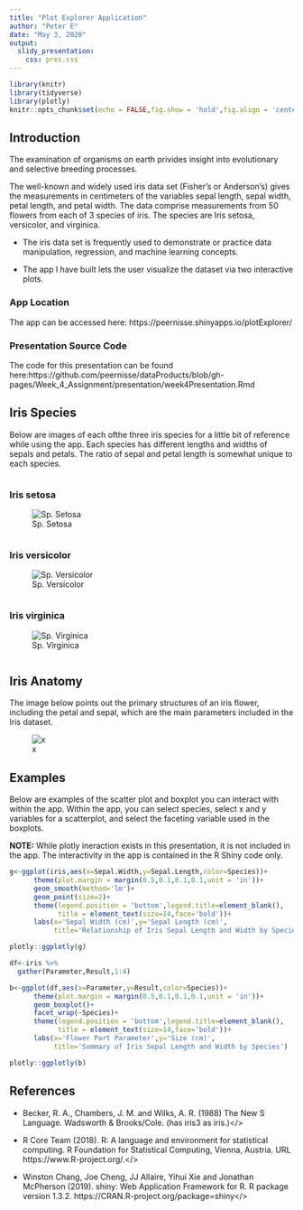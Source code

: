 ```yaml
---
title: "Plot Explorer Application"
author: "Peter E"
date: "May 3, 2020"
output:
  slidy_presentation:
    css: pres.css
---
```


```r
library(knitr)
library(tidyverse)
library(plotly)
knitr::opts_chunk$set(echo = FALSE,fig.show = 'hold',fig.align = 'center')

```

## Introduction
<p>
The examination of organisms on earth privides insight into evolutionary and selective breeding processes.
</p>
<p>
The well-known and widely used iris data set (Fisher's or Anderson's) gives the measurements in centimeters of the variables sepal length, sepal width, petal length, and petal width. The  data comprise measurements from 50 flowers from each of 3 species of iris. The species are Iris setosa, versicolor, and virginica.
</p>

* The iris data set is frequently used to demonstrate or practice data manipulation, regression, and machine learning concepts. 

* The app I have built lets the user visualize the dataset via two interactive plots.

### App Location
The app can be accessed here:
https://peernisse.shinyapps.io/plotExplorer/

### Presentation Source Code
The code for this presentation can be found here:https://github.com/peernisse/dataProducts/blob/gh-pages/Week_4_Assignment/presentation/week4Presentation.Rmd

## Iris Species

Below are images of each ofthe three iris species for a little bit of reference while using the app. Each species has different lengths and widths of sepals and petals. The ratio of sepal and petal length is somewhat unique to each species.



<div class="row">
  <div class="column">
  <h3>Iris setosa</h3>
  ![Sp. Setosa](./img/setosa.jpg)
  </div>
  
  <div class="column">
  <h3>Iris versicolor</h3>
  ![Sp. Versicolor](./img/versicolor_3.jpg)
  </div>
  
  <div class="column">
  <h3>Iris virginica</h3>
  ![Sp. Virginica](./img/virginica.jpg)
  </div>
</div>

## Iris Anatomy
<div class="row">
  The image below points out the primary structures of an iris flower, including the petal and sepal, which are the main parameters included in the Iris dataset.
</div>

<div class="row">
  ![x](./img/irisAnatomy.png)
</div>



## Examples
Below are examples of the scatter plot and boxplot you can interact with within the app. Within the app, you can select species, select x and y variables for a scatterplot, and select the faceting variable used in the boxplots.

**NOTE:** While plotly ineraction exists in this presentation, it is not included in the app. The interactivity in the app is contained in the R Shiny code only.

<div class="row">

  <div class="column2">
    
```r
g<-ggplot(iris,aes(x=Sepal.Width,y=Sepal.Length,color=Species))+
      theme(plot.margin = margin(0.5,0.1,0.1,0.1,unit = 'in'))+
      geom_smooth(method='lm')+
      geom_point(size=2)+
      theme(legend.position = 'bottom',legend.title=element_blank(),
            title = element_text(size=14,face='bold'))+
      labs(x='Sepal Width (cm)',y='Sepal Length (cm)',
           title='Relationship of Iris Sepal Length and Width by Species')

plotly::ggplotly(g)

```

  
  </div>

  <div class="column2">
  
```r
df<-iris %>% 
  gather(Parameter,Result,1:4)

b<-ggplot(df,aes(x=Parameter,y=Result,color=Species))+
      theme(plot.margin = margin(0.5,0.1,0.1,0.1,unit = 'in'))+
      geom_boxplot()+
      facet_wrap(~Species)+
      theme(legend.position = 'bottom',legend.title=element_blank(),
            title = element_text(size=14,face='bold'))+
      labs(x='Flower Part Parameter',y='Size (cm)',
           title='Summary of Iris Sepal Length and Width by Species')

plotly::ggplotly(b)

```

  
  </div>

</div>





## References
<ul>

  <li> Becker, R. A., Chambers, J. M. and Wilks, A. R. (1988) The New S Language. Wadsworth & Brooks/Cole. (has iris3 as iris.)</>
  
  <li>R Core Team (2018). R: A language and environment for statistical
  computing. R Foundation for Statistical Computing, Vienna, Austria.
  URL https://www.R-project.org/.</>
  
  <li>Winston Chang, Joe Cheng, JJ Allaire, Yihui Xie and Jonathan
  McPherson (2019). shiny: Web Application Framework for R. R package
  version 1.3.2. https://CRAN.R-project.org/package=shiny</>

</ul>



